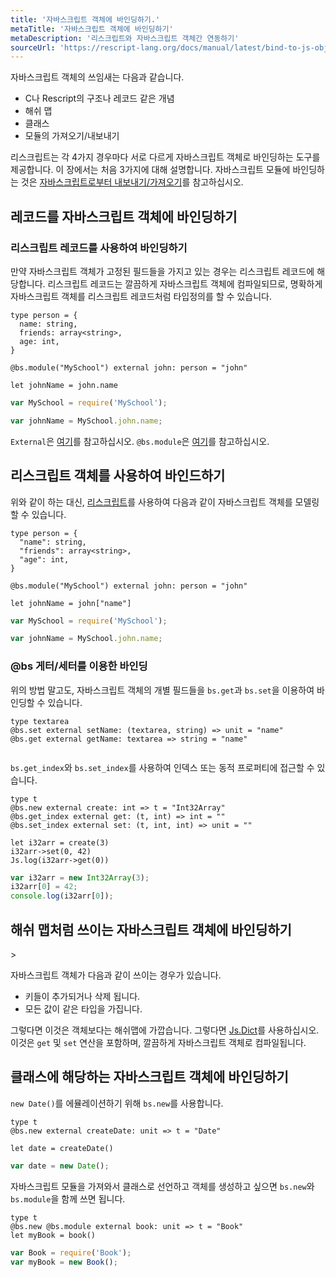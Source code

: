 ```yaml
---
title: '자바스크립트 객체에 바인딩하기.'
metaTitle: '자바스크립트 객체에 바인딩하기'
metaDescription: '리스크립트와 자바스크립트 객체간 연동하기'
sourceUrl: 'https://rescript-lang.org/docs/manual/latest/bind-to-js-object'
---
```


<!-- JavaScript objects are a combination of several use-cases:

- As a "record" or "struct" in other languages (like ReScript and C).
- As a hash map.
- As a class.
- As a module to import/export.

ReScript cleanly separates the binding methods for JS object based on these 4 use-cases. This page documents the first three. Binding to JS module objects is described in the [Import from/Export to JS](import-from-export-to-js.md) section.-->

<!-- TODO: mention bs.scope here too? -->

자바스크립트 객체의 쓰임새는 다음과 같습니다.

- C나 Rescript의 구조나 레코드 같은 개념
- 해쉬 맵
- 클래스
- 모듈의 가져오기/내보내기

리스크립트는 각 4가지 경우마다 서로 다르게 자바스크립트 객체로 바인딩하는 도구를 제공합니다. 이 장에서는 처음 3가지에 대해 설명합니다. 자바스크립트 모듈에 바인딩하는 것은 [자바스크립트로부터 내보내기/가져오기](06-Bind-to-Global-JS-Values.mdx)를 참고하십시오.

<!-- ## Bind to Record-like JS Objects -->

## 레코드를 자바스크립트 객체에 바인딩하기

<!-- ### Bind Using ReScript Record -->

### 리스크립트 레코드를 사용하여 바인딩하기

<!-- If your JavaScript object has fixed fields, then it's conceptually like a ReScript record. Since a ReScript record compiles to a clean JavaScript object, you can definitely type a JS object as a ReScript record! -->

만약 자바스크립트 객체가 고정된 필드들을 가지고 있는 경우는 리스크립트 레코드에 해당합니다. 리스크립트 레코드는 깔끔하게 자바스크립트 객체에 컴파일되므로, 명확하게 자바스크립트 객체를 리스크립트 레코드처럼 타입정의를 할 수 있습니다.

```reason
type person = {
  name: string,
  friends: array<string>,
  age: int,
}

@bs.module("MySchool") external john: person = "john"

let johnName = john.name
```

```js
var MySchool = require('MySchool');

var johnName = MySchool.john.name;
```

<!-- External is documented [here](external.md). `@bs.module` is documented [here](import-from-export-to-js.md).-->

`External`은 [여기](?)를 참고하십시오. `@bs.module`은 [여기](06-Import-from-Export-to-JS.mdx)를 참고하십시오.

<!-- ### Bind Using ReScript Object-->

## 리스크립트 객체를 사용하여 바인드하기
<!-- Alternatively, you can use [ReScript object](object.md) to model a JS object too: -->

위와 같이 하는 대신, [리스크립트](../Language-Features/07-Object.mdx)를 사용하여 다음과 같이 자바스크립트 객체를 모델링할 수 있습니다.

```reason
type person = {
  "name": string,
  "friends": array<string>,
  "age": int,
}

@bs.module("MySchool") external john: person = "john"

let johnName = john["name"]
```

```js
var MySchool = require('MySchool');

var johnName = MySchool.john.name;
```

<!-- ### Bind Using Special @bs Getters & Setters -->

### @bs 게터/세터를 이용한 바인딩

<!-- Alternatively, you can use `bs.get` and `bs.set` to bind to individual fields of a JS object: -->

위의 방법 말고도, 자바스크립트 객체의 개별 필드들을 `bs.get`과 `bs.set`을 이용하여 바인딩할 수 있습니다.

```reason
type textarea
@bs.set external setName: (textarea, string) => unit = "name"
@bs.get external getName: textarea => string = "name"
```

```js

```

<!--  You can also use `bs.get_index` and `bs.set_index` to access a dynamic property or an index: -->

`bs.get_index`와 `bs.set_index`를 사용하여 인덱스 또는 동적 프로퍼티에 접근할 수 있습니다.

```reason
type t
@bs.new external create: int => t = "Int32Array"
@bs.get_index external get: (t, int) => int = ""
@bs.set_index external set: (t, int, int) => unit = ""

let i32arr = create(3)
i32arr->set(0, 42)
Js.log(i32arr->get(0))
```

```js
var i32arr = new Int32Array(3);
i32arr[0] = 42;
console.log(i32arr[0]);
```

<!-- ## Bind to Hash Map-like JS Object -->

## 해쉬 맵처럼 쓰이는 자바스크립트 객체에 바인딩하기

<!-- If your JavaScript object:

- might or might not add/remove keys
- contains only values that are of the same type

Then it's not really an object, it's a hash map. Use [Js.Dict](api/js/dict), which contains operations like `get`, `set`, etc. and cleanly compiles to a JavaScript object still. -->>

자바스크립트 객체가 다음과 같이 쓰이는 경우가 있습니다.

- 키들이 추가되거나 삭제 됩니다.
- 모든 값이 같은 타입을 가집니다.

그렇다면 이것은 객체보다는 해쉬맵에 가깝습니다. 그렇다면 [Js.Dict](?)를 사용하십시오. 이것은 `get` 및 `set` 연산을 포함하며, 깔끔하게 자바스크립트 객체로 컴파일됩니다.

<!-- ## Bind to a JS Object That's a Class -->

## 클래스에 해당하는 자바스크립트 객체에 바인딩하기

<!-- Use `bs.new` to emulate e.g. `new Date()`: -->

`new Date()`를 에뮬레이션하기 위해 `bs.new`를 사용합니다.

```reason
type t
@bs.new external createDate: unit => t = "Date"

let date = createDate()
```

```js
var date = new Date();
```

<!-- You can chain `bs.new` and `bs.module` if the JS module you're importing is itself a class: -->

자바스크립트 모듈을 가져와서 클래스로 선언하고 객체를 생성하고 싶으면 `bs.new`와 `bs.module`을 함께 쓰면 됩니다.

```reason
type t
@bs.new @bs.module external book: unit => t = "Book"
let myBook = book()
```

```js
var Book = require('Book');
var myBook = new Book();
```
